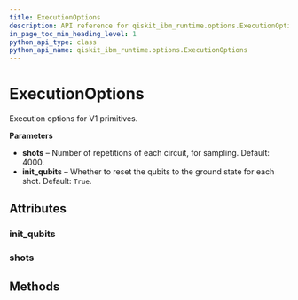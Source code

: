 ```yaml
---
title: ExecutionOptions
description: API reference for qiskit_ibm_runtime.options.ExecutionOptions
in_page_toc_min_heading_level: 1
python_api_type: class
python_api_name: qiskit_ibm_runtime.options.ExecutionOptions
---
```


# ExecutionOptions

<Class id="qiskit_ibm_runtime.options.ExecutionOptions" isDedicatedPage={true} github="https://github.com/Qiskit/qiskit-ibm-runtime/tree/main/qiskit_ibm_runtime/options/execution_options.py#L40-L52" signature="ExecutionOptions(*args, **kwargs)">
  Execution options for V1 primitives.

  **Parameters**

  *   **shots** – Number of repetitions of each circuit, for sampling. Default: 4000.
  *   **init\_qubits** – Whether to reset the qubits to the ground state for each shot. Default: `True`.

  ## Attributes

  ### init\_qubits

  <Attribute id="qiskit_ibm_runtime.options.ExecutionOptions.init_qubits" name="init_qubits" attributeTypeHint="bool" attributeValue="True" />

  ### shots

  <Attribute id="qiskit_ibm_runtime.options.ExecutionOptions.shots" name="shots" attributeTypeHint="int" attributeValue="4000" />

  ## Methods
</Class>

